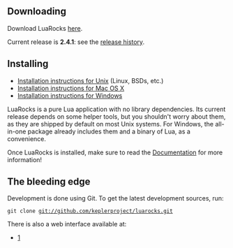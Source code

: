 == Downloading ==

Download LuaRocks [https://keplerproject.github.io/luarocks/releases here].

Current release is '''2.4.1''': see the [[Release history|release history]].

== Installing ==

* [[Installation instructions for Unix]] (Linux, BSDs, etc.)
* [[Installation instructions for Mac OS X]]
* [[Installation instructions for Windows]]

LuaRocks is a pure Lua application with no library dependencies. Its current release depends on some helper tools, but you shouldn't worry about them, as they are shipped by default on most Unix systems. For Windows, the all-in-one package already includes them and a binary of Lua, as a convenience.

Once LuaRocks is installed, make sure to read the [[Documentation]] for more information!

== The bleeding edge ==

Development is done using Git. To get the latest development sources, run:

 git clone git://github.com/keplerproject/luarocks.git

There is also a web interface available at:

* [http://github.com/keplerproject/luarocks]
